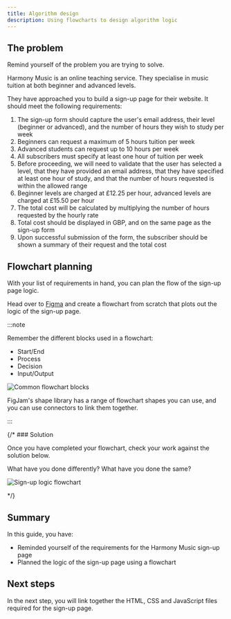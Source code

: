 ```yaml
---
title: Algorithm design
description: Using flowcharts to design algorithm logic
---
```



## The problem

Remind yourself of the problem you are trying to solve.

Harmony Music is an online teaching service. They specialise in music tuition at both beginner and advanced levels.

They have approached you to build a sign-up page for their website. It should meet the following requirements:

<Card title="Harmony Music Sign-up Page">

1. The sign-up form should capture the user's email address, their level (beginner or advanced), and the number of hours they wish to study per week
2. Beginners can request a maximum of 5 hours tuition per week
3. Advanced students can request up to 10 hours per week
4. All subscribers must specify at least one hour of tuition per week
5. Before proceeding, we will need to validate that the user has selected a level, that they have provided an email address, that they have specified at least one hour of study, and that the number of hours requested is within the allowed range
6. Beginner levels are charged at £12.25 per hour, advanced levels are charged at £15.50 per hour
7. The total cost will be calculated by multiplying the number of hours requested by the hourly rate
8. Total cost should be displayed in GBP, and on the same page as the sign-up form
9. Upon successful submission of the form, the subscriber should be shown a summary of their request and the total cost

</Card>

## Flowchart planning

With your list of requirements in hand, you can plan the flow of the sign-up page logic.

Head over to [Figma](https://www.figma.com) and create a flowchart from scratch that plots out the logic of the sign-up page.

:::note

Remember the different blocks used in a flowchart:

- Start/End
- Process
- Decision
- Input/Output

![Common flowchart blocks](src/assets/png/programming/flow-chart-blocks.png)

FigJam's shape library has a range of flowchart shapes you can use, and you can use connectors to link them together.

:::

{/* ### Solution

Once you have completed your flowchart, check your work against the solution below.

What have you done differently? What have you done the same?

<MonsterReveal title="Sign-up logic">

![Sign-up logic flowchart](src/assets/png/programming/harmony-sign-up-logic.png)

</MonsterReveal> */}

## Summary

In this guide, you have:

- Reminded yourself of the requirements for the Harmony Music sign-up page
- Planned the logic of the sign-up page using a flowchart

## Next steps

In the next step, you will link together the HTML, CSS and JavaScript files required for the sign-up page.